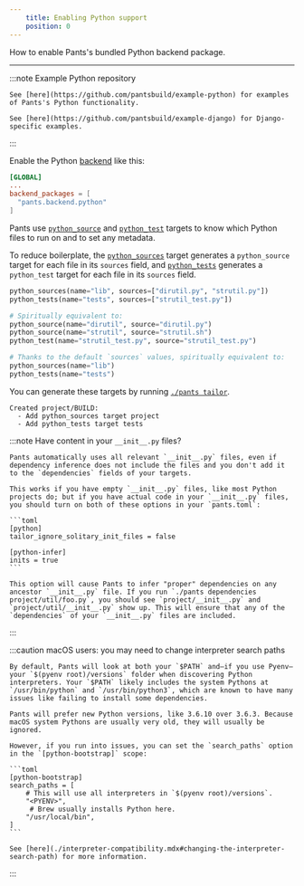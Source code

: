 ```yaml
---
    title: Enabling Python support
    position: 0
---
```



How to enable Pants's bundled Python backend package.

---

:::note Example Python repository

    See [here](https://github.com/pantsbuild/example-python) for examples of Pants's Python functionality.

    See [here](https://github.com/pantsbuild/example-django) for Django-specific examples.

:::

Enable the Python [backend](../../using-pants/key-concepts/backends.mdx) like this:

```toml title="pants.toml"
[GLOBAL]
...
backend_packages = [
  "pants.backend.python"
]
```

Pants use [`python_source`](reference:reference-python_source) and [`python_test`](reference:reference-python_test) targets to know which Python files to run on and to set any metadata.

To reduce boilerplate, the [`python_sources`](reference:reference-python_sources) target generates a `python_source` target for each file in its `sources` field, and [`python_tests`](reference:reference-python_tests) generates a `python_test` target for each file in its `sources` field.

```python title="BUILD"
python_sources(name="lib", sources=["dirutil.py", "strutil.py"])
python_tests(name="tests", sources=["strutil_test.py"])

# Spiritually equivalent to:
python_source(name="dirutil", source="dirutil.py")
python_source(name="strutil", source="strutil.sh")
python_test(name="strutil_test.py", source="strutil_test.py")

# Thanks to the default `sources` values, spiritually equivalent to:
python_sources(name="lib")
python_tests(name="tests")
```

You can generate these targets by running [`./pants tailor`](../../getting-started/getting-started/create-initial-build-files.mdx).

```
Created project/BUILD:
  - Add python_sources target project
  - Add python_tests target tests
```

:::note Have content in your `__init__.py` files?

    Pants automatically uses all relevant `__init__.py` files, even if dependency inference does not include the files and you don't add it to the `dependencies` fields of your targets.

    This works if you have empty `__init__.py` files, like most Python projects do; but if you have actual code in your `__init__.py` files, you should turn on both of these options in your `pants.toml`:

    ```toml
    [python]
    tailor_ignore_solitary_init_files = false

    [python-infer]
    inits = true
    ```

    This option will cause Pants to infer "proper" dependencies on any ancestor `__init__.py` file. If you run `./pants dependencies project/util/foo.py`, you should see `project/__init__.py` and `project/util/__init__.py` show up. This will ensure that any of the `dependencies` of your `__init__.py` files are included.

:::

:::caution macOS users: you may need to change interpreter search paths

    By default, Pants will look at both your `$PATH` and—if you use Pyenv—your `$(pyenv root)/versions` folder when discovering Python interpreters. Your `$PATH` likely includes the system Pythons at `/usr/bin/python` and `/usr/bin/python3`, which are known to have many issues like failing to install some dependencies.

    Pants will prefer new Python versions, like 3.6.10 over 3.6.3. Because macOS system Pythons are usually very old, they will usually be ignored.

    However, if you run into issues, you can set the `search_paths` option in the `[python-bootstrap]` scope:

    ```toml
    [python-bootstrap]
    search_paths = [
        # This will use all interpreters in `$(pyenv root)/versions`.
        "<PYENV>",
         # Brew usually installs Python here.
        "/usr/local/bin",
    ]
    ```

    See [here](./interpreter-compatibility.mdx#changing-the-interpreter-search-path) for more information.

:::









